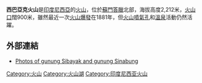 {{Infobox Mountain
| Name = 西巴亞克火山
| Photo =
| photo_caption = Sibayak in 1987
| Elevation = 2,212米
| elevation_ref = 
| prominence = 
| listing = [[Ribu|Ribu]]
| Location = {{INA}}[[蘇門答臘|蘇門答臘]]
| range = 
| Coordinates = {{coord|3|12|0|N|98|31|0|E|type:mountain}}
| pushpin_map = Indonesia
| latd=3 |latm=12 |lats= |latNS=N
| longd=98 |longm=31 |longs= |longEW=E
| topo = 
| Type = [[複式火山|複式火山]]
| age = 
| Last eruption = 1881年
| first_ascent = 
| easiest_route = 
}}

'''西巴亞克火山'''是[[印度尼西亞|印度尼西亞]]的[[火山|火山]]，位於[[蘇門答臘|蘇門答臘]]北部，海拔高度2,212米，[[火山口|火山口]]闊900米，雖然最近一次[[火山爆發|火山爆發]]在1881年，但[[火山噴氣孔|火山噴氣孔]]和[[溫泉|溫泉]]活動仍然活躍。

==外部連結==
* [http://www.dharssi.org.uk/travel/Indonesia/berastagi.html Photos of gunung Sibayak and gunung Sinabung] {{Wayback|url=http://www.dharssi.org.uk/travel/Indonesia/berastagi.html |date=20210221035515 }}

[[Category:火山|Category:火山]]
[[Category:火山湖|Category:火山湖]]
[[Category:印度尼西亚火山|Category:印度尼西亚火山]]

{{Indonesia-stub}}